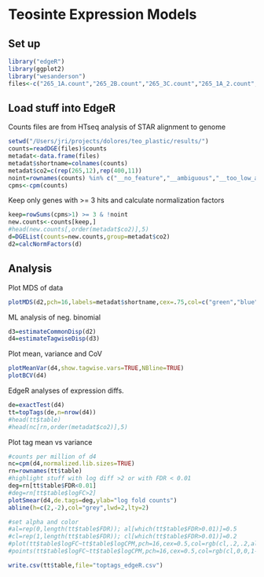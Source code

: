Teosinte Expression Models
========================================================

## Set up
```r
library("edgeR")
library(ggplot2)
library("wesanderson")
files<-c("265_1A.count","265_2B.count","265_3C.count","265_1A_2.count","265_2B_2.count","265_4A.count","265_1B.count","265_3A.count","265_4B.count","265_2A.count","265_3B.count","265_4C.count","400_1A.count","400_2B.count","400_3C.count","400_1A_2.count","400_2B_2.count","400_4A.count","400_1B.count","400_3A.count","400_4C.count","400_2A.count","400_3B.count")
```

## Load stuff into EdgeR
Counts files are from HTseq analysis of STAR alignment to genome
```r
setwd("/Users/jri/projects/dolores/teo_plastic/results/")
counts=readDGE(files)$counts
metadat<-data.frame(files)
metadat$shortname=colnames(counts)
metadat$co2=c(rep(265,12),rep(400,11))
noint=rownames(counts) %in% c("__no_feature","__ambiguous","__too_low_aQual","__not_aligned","__alignment_not_unique")
cpms<-cpm(counts)
```

Keep only genes with >= 3 hits and calculate normalization factors
```r
keep=rowSums(cpms>1) >= 3 & !noint
new.counts<-counts[keep,]
#head(new.counts[,order(metadat$co2)],5)
d=DGEList(counts=new.counts,group=metadat$co2)
d2=calcNormFactors(d)
```

## Analysis
Plot MDS of data
```r
plotMDS(d2,pch=16,labels=metadat$shortname,cex=.75,col=c("green","blue")[factor(metadat$co2)])
```

ML analysis of neg. binomial
```r
d3=estimateCommonDisp(d2)
d4=estimateTagwiseDisp(d3)
```

Plot mean, variance and CoV
```r
plotMeanVar(d4,show.tagwise.vars=TRUE,NBline=TRUE)
plotBCV(d4)
```

EdgeR analyses of expression diffs.
```r
de=exactTest(d4)
tt=topTags(de,n=nrow(d4))            
#head(tt$table)
#head(nc[rn,order(metadat$co2)],5)
```

Plot tag mean vs variance
```r
#counts per million of d4
nc=cpm(d4,normalized.lib.sizes=TRUE)
rn=rownames(tt$table)
#highlight stuff with log diff >2 or with FDR < 0.01
deg=rn[tt$table$FDR<0.01]
#deg=rn[tt$table$logFC>2]
plotSmear(d4,de.tags=deg,ylab="log fold counts")
abline(h=c(2,-2),col="grey",lwd=2,lty=2)

#set alpha and color
#al=rep(0,length(tt$table$FDR)); al[which(tt$table$FDR>0.01)]=0.5
#cl=rep(1,length(tt$table$FDR)); cl[which(tt$table$FDR>0.01)]=0.2
#plot(tt$table$logFC~tt$table$logCPM,pch=16,cex=0.5,col=rgb(cl,.2,.2,al),ylab="log2 difference in expression 400-265",xlab="average log counts per million");
#points(tt$table$logFC~tt$table$logCPM,pch=16,cex=0.5,col=rgb(cl,0,0,1-al))
```

```r
write.csv(tt$table,file="toptags_edgeR.csv")
```
